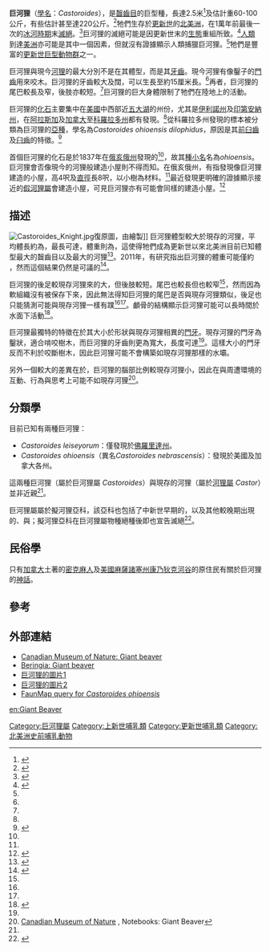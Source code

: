 {{Automatic taxobox
| name = 巨河狸
| fossil_range = {{fossil range|3|0.011}}
| image = Giant-beaver-fieldmuseum.jpg
| image_width = 250px
| status = Fossil
| display_parents     = 2
| taxon               = Castoroides
| authority           = [[John_Wells_Foster|Foster]], 1838
| type_species        = †''Castoroides ohioensis''
| subdivision         = 
*†''Castoroides leiseyorum''
*†''Castoroides ohioensis''
*†''Castoroides dilophidus''
| synonyms            = 
*†''Castoroides nebrascensis'' <small>[[Erwin_Hinckly_Barbour|Barbour]], 1931<ref name="K&A"/>
*†''Burosor efforsorius'' <small>Starrett, 1956<ref name="K&A"/></small>
}}

'''巨河狸'''（[[學名|學名]]：''Castoroides''），是[[齧齒目|齧齒目]]的巨型種，長達2.5米<ref name=K&A>{{cite book en|author=Kurtén, B. and E. Anderson|title=Pleistocene Mammals of North America|publisher=Columbia University Press|year=1980|pages=pp.236-237|id=ISBN 0231037333}}</ref>及估計重60-100公斤，有些估計甚至達220公斤。<ref name=Reynolds02>{{cite journal en|author=Reynolds, P.S.|year=2002|title=How big is a giant? The importance of methods in estimating body size of extinct mammals|journal=Journal of Mammalogy|volume=83|issue=2|pages=321-332}}</ref>牠們生存於[[更新世|更新世]]的[[北美洲|北美洲]]，在1萬年前最後一次的[[冰河時期|冰河時期]]末[[滅絕|滅絕]]。<ref name=Harrington>{{cite web|last=Harrington |first=C.R. |title=Yukon Beringia Interpretive Center - Giant Beaver |date=1996 |url=http://www.beringia.com/02/02maina6.html |accessdate=2007-09-17 |deadurl=yes |archiveurl=https://web.archive.org/web/20070914223710/http://www.beringia.com/02/02maina6.html |archivedate=2007-09-14 }}</ref>巨河狸的滅絕可能是因更新世末的[[生態|生態]]重組所致。<ref name=Parm&Graham>{{cite journal en|author=Parmalee, P.W. and R.W. Graham|year=2002|title=Additional records of the Giant Beaver, Castoroides, from the mid-South: Alabama, Tennessee, and South Carolina|journal=Smithsonian Contributions to Paleobiology|volume=93|issue=|pages=65-71|url=http://www.sil.si.edu/smithsoniancontributions/Paleobiology/pdf_hi/SCtP-0093.pdf|access-date=2007-12-26|archive-date=2016-03-04|archive-url=https://web.archive.org/web/20160304044110/http://www.sil.si.edu/smithsoniancontributions/Paleobiology/pdf_hi/SCtP-0093.pdf|dead-url=no}}</ref>[[人類|人類]]到達[[美洲|美洲]]亦可能是其中一個因素，但就沒有證據顯示人類捕獵巨河狸。<ref name=Harrington/>牠們是豐富的[[更新世巨型動物群|更新世巨型動物群]]之一。

巨河狸與現今[[河狸|河狸]]的最大分別不是在其體型，而是其[[牙齒|牙齒]]。現今河狸有像鑿子的[[門齒|門齒]]用來咬木。巨河狸的牙齒較大及闊，可以生長至約15厘米長。<ref name=Harrington/>再者，巨河狸的尾巴較長及窄，後肢亦較短。<ref name=K&A/>巨河狸的巨大身體限制了牠們在陸地上的活動。

巨河狸的[[化石|化石]]主要集中在[[美國|美國]]中西部近[[五大湖|五大湖]]的州份，尤其是[[伊利諾州|伊利諾州]]及[[印第安納州|印第安納州]]，在[[阿拉斯加|阿拉斯加]]及[[加拿大|加拿大]]至[[科羅拉多州|科羅拉多州]]都有發現。<ref name=K&A/>從科羅拉多州發現的標本被分類為巨河狸的[[亞種|亞種]]，學名為''Castoroides ohioensis dilophidus''，原因是其[[前臼齒|前臼齒]]及[[臼齒|臼齒]]的特徵。<ref name=Martin69>{{cite journal en|author=Martin, R.A.|year=1969|title=Taxonomy of the giant Pleistocene beaver ''Castoroides'' from Florida|journal=Journal of Paleontology|volume=43|issue=4|pages=1033-1041}}</ref>

首個巨河狸的化石是於1837年在[[俄亥俄州|俄亥俄州]]發現的<ref name=Harrington/>，故其[[種小名|種小名]]名為''ohioensis''。巨河狸會否像現今的河狸般建造小屋則不得而知。在俄亥俄州，有指發現像巨河狸建造的小屋，高4呎及[[直徑|直徑]]長8呎，以小樹為材料。<ref name=Harrington/>最近發現更明確的證據顯示接近的[[假河狸屬|假河狸屬]]會建造小屋，可見巨河狸亦有可能會同樣的建造小屋。<ref name=Rybczynski07>{{cite journal en|author=Rybczynski, N.|year=2007|title=Castorid phylogenetics: implications for the evolution of swimming and tree-exploitation in beavers|journal=Journal of Mammalian Evolution|volume=14|issue=1|pages=1-35}}</ref>

== 描述 ==
[[File:Castoroides_Knight.jpg|thumb]]復原圖，由{{link-en|查爾斯·奈特|Charles R. Knight}}繪製]]
巨河狸體型較大於現存的河狸，平均體長約為{{convert|1.9|m|ft|1|abbr=on}}，最長可達{{convert|2.2|m|ft|1|abbr=on}}，體重則為{{convert|90|to|125|kg|lb|0|abbr=on}}，這使得牠們成為更新世以來北美洲目前已知體型最大的齧齒目以及最大的河狸<ref name="R&S">{{cite journal|last1=Swinehart|first1=Anthony L.|last2=Richards|first2=Ronald L.|title=Paleoecology of Northeast Indiana Wetland Harboring Remains of the Pleistocene Giant Beaver (Castoroides Ohioensis)|journal=Proceedings of the Indiana Academy of Science|date=2001|volume=110|page=151|url=https://journals.iupui.edu/index.php/ias/article/download/7219/7239|accessdate=21 November 2014|archive-date=2016-03-04|archive-url=https://web.archive.org/web/20160304084347/https://journals.iupui.edu/index.php/ias/article/download/7219/7239|dead-url=no}}</ref>。2011年，有研究指出巨河狸的體重可能僅約 {{convert|77|kg|lb|0|abbr=on}}，然而這個結果仍然是可議的<ref>{{Cite book| url=https://books.google.com/books?id=HAGgwbjoeEwC&lpg=| title=The Great Basin: A Natural Prehistory| isbn=9780520267473| last1=Grayson| first1=Donald| date=2011-04-18| access-date=2020-03-05| archive-date=2021-05-05| archive-url=https://web.archive.org/web/20210505143224/https://books.google.com/books?id=HAGgwbjoeEwC&lpg=}}</ref>。

巨河狸的後足較現存河狸來的大，但後肢較短。尾巴也較長但也較窄<ref name="K&A"/>，然而因為軟組織沒有被保存下來，因此無法得知巨河狸的尾巴是否與現存河狸類似，後足也只能猜測可能與現存河狸一樣有蹼<ref name="R&S" /><ref name="nature.ca" />。顱骨的結構顯示巨河狸可能可以長時間於水面下活動<ref name="nature.ca">{{Cite web| title = Giant Beaver: Natural History Notebooks| publisher = Canadian Museum of Nature| date = 2011-05-02| url = http://nature.ca/notebooks/english/giantbev.htm| accessdate = December 2011| archive-date = 2021-01-26| archive-url = https://web.archive.org/web/20210126012235/http://www.nature.ca/notebooks/english/giantbev.htm| dead-url = no}}</ref>。

巨河狸最獨特的特徵在於其大小於形狀與現存河狸相異的[[門牙|門牙]]。現存河狸的門牙為鑿狀，適合啃咬樹木，而巨河狸的牙齒則更為寬大，長度可達{{convert|15|cm|in|round=0.5|abbr=on}}<ref name=Harrington/>。這樣大小的門牙反而不利於咬斷樹木，因此巨河狸可能不會構築如現存河狸那樣的水壩。

另外一個較大的差異在於，巨河狸的腦部比例較現存河狸小，因此在與周遭環境的互動、行為與思考上可能不如現存河狸<ref>[http://nature.ca/notebooks/english/giantbev.htm Canadian Museum of Nature] {{Wayback|url=http://nature.ca/notebooks/english/giantbev.htm |date=20210126012235 }}, Notebooks: Giant Beaver</ref>。

==分類學==
目前已知有兩種巨河狸：
*''Castoroides leiseyorum''：僅發現於[[佛羅里達州|佛羅里達州]]。
*''Castoroides ohioensis''（異名''Castoroides nebrascensis''）：發現於美國及加拿大各州。

這兩種巨河狸（屬於巨河狸屬 ''Castoroides''）與現存的河狸（屬於[[河狸屬|河狸屬]] ''Castor''）並非近親<ref name="nature.ca"/>。

巨河狸屬屬於擬河狸亞科，該亞科也包括了中新世早期的{{link-en|單溝河狸屬|Monosaulax}}，以及其他較晚期出現的{{link-en|真河狸屬|Eucastor}}、{{link-en|假河狸屬|Dipoides}}與{{link-en|Procastoroides}}；擬河狸亞科在巨河狸屬物種絕種後即也宣告滅絕<ref>{{Cite book| title = The Tertiary record of rodents in North America | page = 145| first = William W | last = Korth| publisher = Springer | year = 1994| isbn = 978-0-306-44696-2 }}</ref>。

==民俗學==
只有[[加拿大|加拿大]]土著的[[密克麻人|密克麻人]]及[[美國|美國]][[麻薩諸塞州|麻薩諸塞州]][[康乃狄克河谷|康乃狄克河谷]]的原住民有關於巨河狸的[[神話|神話]]。

==參考==
{{reflist}}

==外部連結==
*[http://www.nature.ca/notebooks/english/giantbev.htm Canadian Museum of Nature: Giant beaver] {{Wayback|url=http://www.nature.ca/notebooks/english/giantbev.htm |date=20210126012235 }}
*[https://web.archive.org/web/20070914223710/http://www.beringia.com/02/02maina6.html Beringia: Giant beaver]
*[https://web.archive.org/web/20080912091006/http://my.execpc.com/~coken2/exhibita.jpg 巨河狸的圖片1]
*[https://web.archive.org/web/20071011041318/http://www.cycadpro.com/Images/Gallery/Ancient%20Mammals/AncientMammal4.jpg 巨河狸的圖片2]
*[https://web.archive.org/web/20071126095454/http://mapserver.museum.state.il.us/faunmapweb/faunmap.phtml?Age=ALL&Form=scientific&Taxon=CIoh&dist=y FaunMap query for ''Castoroides ohioensis'']
{{Taxonbar|from=Q1041043}}

[[Category:巨河狸屬|Category:巨河狸屬]]
[[Category:上新世哺乳類|Category:上新世哺乳類]]
[[Category:更新世哺乳類|Category:更新世哺乳類]]
[[Category:北美洲史前哺乳動物|Category:北美洲史前哺乳動物]]

[[en:Giant_Beaver|en:Giant Beaver]]